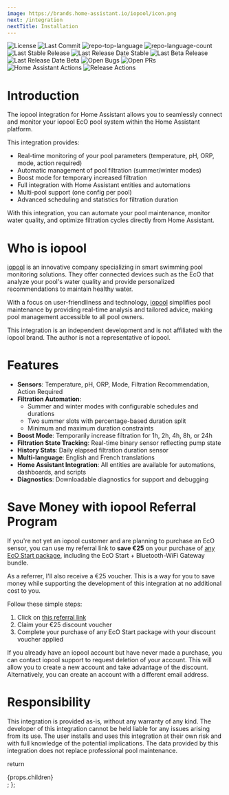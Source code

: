 ```yaml
---
image: https://brands.home-assistant.io/iopool/icon.png
next: /integration
nextTitle: Installation
---
```


<Badges>
    <Image src="https://img.shields.io/github/license/mguyard/hass-iopool?style=default&color=0080ff" alt="License" />
    <Image src="https://img.shields.io/github/last-commit/mguyard/hass-iopool?style=default&color=0080ff" alt="Last Commit" />
    <Image src="https://img.shields.io/github/languages/top/mguyard/hass-iopool?style=default&color=0080ff" alt="repo-top-language" />
    <Image src="https://img.shields.io/github/languages/count/mguyard/hass-iopool?style=default&color=0080ff" alt="repo-language-count" />
</Badges>
<Badges>
    <Image src="https://img.shields.io/github/v/release/mguyard/hass-iopool?label=Stable" alt="Last Stable Release" />
    <Image src="https://img.shields.io/github/release-date/mguyard/hass-iopool?label=Stable" alt="Last Release Date Stable" />
    <Image src="https://img.shields.io/github/v/release/mguyard/hass-iopool?label=Beta&include_prereleases" alt="Last Beta Release" />
    <Image src="https://img.shields.io/github/release-date-pre/mguyard/hass-iopool?label=Beta" alt="Last Release Date Beta" />
    <Image src="https://img.shields.io/github/issues-search/mguyard/hass-iopool?query=label%3Abug%20is%3Aopened&label=Open%20Bugs" alt="Open Bugs" />
    <Image src="https://img.shields.io/github/issues-pr/mguyard/hass-iopool" alt="Open PRs" />
</Badges>
<Badges>
    <Image src="https://github.com/mguyard/hass-iopool/actions/workflows/home-assistant.yaml/badge.svg" alt="Home Assistant Actions" />
    <Image src="https://github.com/mguyard/hass-iopool/actions/workflows/release.yaml/badge.svg" alt="Release Actions" />
</Badges>

# Introduction

The iopool integration for Home Assistant allows you to seamlessly connect and monitor your iopool EcO pool system within the Home Assistant platform.

This integration provides:
- Real-time monitoring of your pool parameters (temperature, pH, ORP, mode, action required)
- Automatic management of pool filtration (summer/winter modes)
- Boost mode for temporary increased filtration
- Full integration with Home Assistant entities and automations
- Multi-pool support (one config per pool)
- Advanced scheduling and statistics for filtration duration

With this integration, you can automate your pool maintenance, monitor water quality, and optimize filtration cycles directly from Home Assistant.

# Who is iopool

[iopool](https://iopool.com) is an innovative company specializing in smart swimming pool monitoring solutions.
They offer connected devices such as the EcO that analyze your pool's water quality and provide personalized recommendations to maintain healthy water.

With a focus on user-friendliness and technology, [iopool](https://iopool.com) simplifies pool maintenance by providing real-time analysis and tailored advice, making pool management accessible to all pool owners.

<Info>
This integration is an independent development and is not affiliated with the iopool brand. The author is not a representative of iopool.
</Info>

# Features

- **Sensors**: Temperature, pH, ORP, Mode, Filtration Recommendation, Action Required
- **Filtration Automation**: 
  - Summer and winter modes with configurable schedules and durations
  - Two summer slots with percentage-based duration split
  - Minimum and maximum duration constraints
- **Boost Mode**: Temporarily increase filtration for 1h, 2h, 4h, 8h, or 24h
- **Filtration State Tracking**: Real-time binary sensor reflecting pump state
- **History Stats**: Daily elapsed filtration duration sensor
- **Multi-language**: English and French translations
- **Home Assistant Integration**: All entities are available for automations, dashboards, and scripts
- **Diagnostics**: Downloadable diagnostics for support and debugging

# Save Money with iopool Referral Program

If you're not yet an iopool customer and are planning to purchase an EcO sensor, you can use my referral link to **save €25** on your purchase of [any EcO Start package](https://iopool.com/en-fr/collections/start-packs), including the EcO Start + Bluetooth-WiFi Gateway bundle.

As a referrer, I'll also receive a €25 voucher. This is a way for you to save money while supporting the development of this integration at no additional cost to you.

<Card title="How to Get Your €25 Discount" icon="tag">
  Follow these simple steps:
  
  1. Click on [this referral link](http://iopool.refr.cc/marc25)
  2. Claim your €25 discount voucher
  3. Complete your purchase of any EcO Start package with your discount voucher applied
</Card>

<Info>
If you already have an iopool account but have never made a purchase, you can contact iopool support to request deletion of your account. This will allow you to create a new account and take advantage of the discount. Alternatively, you can create an account with a different email address.
</Info>

# Responsibility

<Warning>
This integration is provided as-is, without any warranty of any kind. The developer of this integration cannot be held liable for any issues arising from its use.
The user installs and uses this integration at their own risk and with full knowledge of the potential implications. The data provided by this integration does not replace professional pool maintenance.
</Warning>

<!--  Custom component to show Github Badges on a oneline : https://use.docs.page/components/custom  -->

  return <div class="justify-center items-center flex flex-wrap gap-2">{props.children}</div>;
};